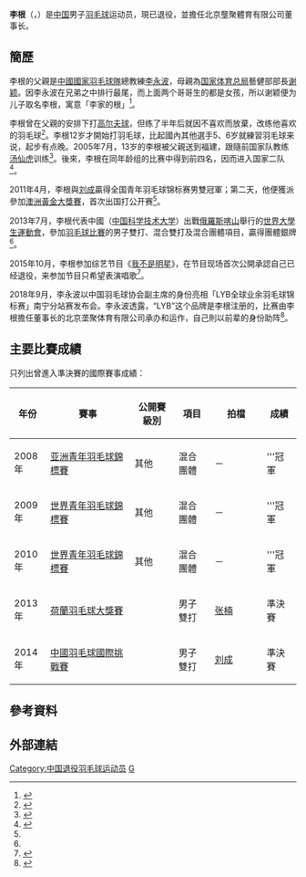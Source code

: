 {{Otheruses|李根}}
{{noteTA|G1=Badminton}}
{{Infobox 羽球選手
| playername              = 李根
| image                   = Li Gen & Zhang Nan.jpg
| size                    = 
| birth_name              = 
| date_of_birth           = {{birth_date_and_age|1992|9|24}}<ref name="世大運">[http://kazan2013.ru/hide/ru/-240/Participant/ParticipantInfo/7bfb7193-c0c6-45e7-8a6e-c8b5a9bd37eb 2013年夏季世界大學生運動會官方網站] {{Wayback|url=http://kazan2013.ru/hide/ru/-240/Participant/ParticipantInfo/7bfb7193-c0c6-45e7-8a6e-c8b5a9bd37eb |date=20140112104413 }}{{ru}}</ref>
| place_of_birth          = {{CHN}}
| residence               =
| height                  = {{height|m=1.86}}<ref name="世大運"/>
| weight                  = {{weight|kg=93}}<ref name="世大運"/>
| handedness              = 
| country                 = {{CHN}}
| years_intldebut         =
| years_started           = 
| coach                   = 
| event                   = 男子雙打
| highest_ranking         = 第90位（男雙-[[刘成_(羽毛球运动员)|刘成]]）
| date_of_highest_ranking = 2013年4月24日<ref name="highest-ranking">[http://bwfcontent.tournamentsoftware.com/ranking/player.aspx?id=6246&player=143788 BWF World Ranking - Ranking of LI Gen (47388)]{{en}}</ref>
| current_ranking         = 第202位（男雙-[[张楠_(羽毛球运动员)|张楠]]）<br/>第315位（男雙-[[刘成_(羽毛球运动员)|刘成]]）<br/>第522位（男雙-[[康骏|康骏]]）
| date_of_current_ranking = 2014年1月9日<ref>[http://bwfcontent.tournamentsoftware.com/ranking/category.aspx?id=6246&category=474 BWF World Ranking - BWF世界排名榜 (1/9/2014) - Men's doubles]{{en}}</ref>
| played                  = 10勝–18負（男雙）<br/>6勝–8負（混雙）
| titles                  = 
| bwf_profile             = E3072FCA-FAD0-4448-89DA-062F515D8344
| bwf_id                  = 47388
| updated                 = 2014年1月12日
}}
{{MedalTableTop}}
{{MedalSport | 男子[[羽毛球|羽毛球]]}}
{{MedalCountry | {{CHN}}}}
{{MedalCompetition | [[世界大學生運動會|世界大學生運動會]]}}
{{MedalSilver| [[2013年夏季世界大學生運動會|2013年 喀山]] | [[2013年夏季世界大學生運動會羽球比賽|混合團體]] }}
{{MedalCompetition | [[世界青年羽毛球錦標賽|世界青年羽毛球錦標賽]]}}
{{MedalGold| [[2008年世界青年羽毛球錦標賽|2008年 浦那]] | 混合團體 }}
{{MedalGold| [[2009年世界青年羽毛球錦標賽|2009年 亞羅士打]] | 混合團體 }}
{{MedalGold  | [[2010年世界青年羽毛球錦標賽|2010年 瓜達拉哈拉]] | 混合團體 }}
{{MedalCompetition | [[亚洲青年羽毛球錦標賽|亚洲青年羽毛球錦標賽]]}}
{{MedalGold  | [[2008年亚洲青年羽毛球錦標賽|2008年 吉隆坡]] | 混合團體 }}
{{MedalBottom}}
{{世大運獎牌記錄
|項目=羽球
|a1=2013
|b1=2
|c1=混合團體
}}
'''李根'''（{{lang|en|'''LI Gen'''}}，{{bd|1992年|9月24日||}}）是[[中国|中国]]男子[[羽毛球|羽毛球]]运动员，現已退役，並擔任北京壟聚體育有限公司董事长。

==簡歷==
李根的父親是[[中國國家羽毛球隊|中國國家羽毛球隊]]總教練[[李永波|李永波]]，母親為[[国家体育总局|国家体育总局]]藝健部部長[[谢颖|谢颖]]。因李永波在兄弟之中排行最尾，而上面两个哥哥生的都是女孩，所以谢颖便为儿子取名李根，寓意「李家的根」<ref>{{cite news|title=李根：当李永波儿子压力大 选羽球和父亲无关|url=http://sports.cctv.com/20090918/101301.shtml|newspaper=现代快报|date=2009-09-18|accessdate=2014-01-13|archive-date=2019-08-12|archive-url=https://web.archive.org/web/20190812033851/http://sports.cctv.com/20090918/101301.shtml|dead-url=no}}</ref>。

李根曾在父親的安排下打[[高尔夫球|高尔夫球]]，但练了半年后就因不喜欢而放棄，改练他喜欢的羽毛球<ref>{{cite news|title=儿子进国家队没靠李永波关系 李根欲成新世界冠军|url=http://sports.titan24.com/badminton/2009-05-26/33028.html|newspaper=青岛日报|date=2009-05-26|access-date=2014-01-13|archive-url=https://web.archive.org/web/20140113065540/http://sports.titan24.com/badminton/2009-05-26/33028.html|archive-date=2014-01-13|dead-url=yes}}</ref>。李根12岁才開始打羽毛球，比起國內其他選手5、6岁就練習羽毛球来说，起步有点晚。2005年7月，13岁的李根被父親送到福建，跟隨前国家队教练[[汤仙虎|汤仙虎]]训练<ref>{{cite news|title=一个叫李根的羽球新人|url=http://www.qzwb.com/dzb/dzb_zb/content/2008-12/24/content_2978561.htm|newspaper=东南早报版别版|date=2008-12-24|access-date=2014-01-13|archive-url=https://web.archive.org/web/20140113124101/http://www.qzwb.com/dzb/dzb_zb/content/2008-12/24/content_2978561.htm|archive-date=2014-01-13|dead-url=yes}}</ref>。後來，李根在同年龄组的比赛中得到前四名，因而进入国家二队<ref name="东方体育">{{cite news|title=李根：我爸是李永波但是我不靠我爸 不敢谈恋爱|url=http://sports.sina.com.cn/o/2011-04-13/08445531558.shtml|newspaper=东方体育日报|date=2011-04-13|accessdate=2014-01-13|archive-date=2019-08-12|archive-url=https://web.archive.org/web/20190812144040/http://sports.sina.com.cn/o/2011-04-13/08445531558.shtml|dead-url=no}}</ref>。

2011年4月，李根與[[刘成_(羽毛球运动员)|刘成]]贏得全国青年羽毛球锦标赛男雙冠軍；第二天，他便獲派參加[[2011年澳洲羽毛球黃金大獎賽|澳洲黃金大獎賽]]，首次出国打公开赛<ref name="东方体育"/>。

2013年7月，李根代表中國（[[中国科学技术大学|中国科学技术大学]]）出戰[[俄羅斯|俄羅斯]][[喀山|喀山]]舉行的[[2013年夏季世界大學生運動會|世界大學生運動會]]，參加[[2013年夏季世界大學生運動會羽球比賽|羽毛球比賽]]的男子雙打、混合雙打及混合團體項目，贏得團體銀牌<ref name="世大運"/>。

2015年10月，李根参加综艺节目《[[我不是明星|我不是明星]]》，在节目现场首次公開承認自己已经退役，来参加节目只希望表演唱歌<ref>{{cite news |title=李永波23岁儿子自曝已退役 录节目秀球技击碎玻璃 |url=http://sports.ifeng.com/a/20151027/46013606_0.shtml |agency=凤凰新媒体 |date=2015-10-27 |accessdate=2019-01-31 |archive-date=2019-08-13 |archive-url=https://web.archive.org/web/20190813012338/http://sports.ifeng.com/a/20151027/46013606_0.shtml |dead-url=no }}</ref>。

2018年9月，李永波以中国羽毛球协会副主席的身份亮相「LYB全球业余羽毛球锦标赛」南宁分站赛发布会。李永波透露，“LYB”这个品牌是李根注册的，比赛由李根擔任董事长的北京垄聚体育有限公司承办和运作，自己則以前辈的身份助阵<ref>{{cite news |title=李永波近况曝光：无事一身轻，幸福长胖，26岁的儿子已是董事长 |url=https://baijiahao.baidu.com/s?id=1613005050636183457&wfr=spider&for=pc |publisher=米修体育 |date=2018-09-30 |accessdate=2019-01-31 |archive-date=2019-08-11 |archive-url=https://web.archive.org/web/20190811193710/https://baijiahao.baidu.com/s?id=1613005050636183457&wfr=spider&for=pc |dead-url=no }}</ref>。

==主要比賽成績==
只列出曾進入準決賽的國際賽事成績：
{| class=wikitable style="text-align:center; font-size:small;" 
!width="50"|年份
!width="180"|賽事
!width="80"|公開賽級別
!width="60"|項目
!width="100"|拍檔
!width="50"|成績
|-
!rowspan="1"|2008年
|[[2008年亚洲青年羽毛球錦標賽|亚洲青年羽毛球錦標賽]]
|其他
|混合團體
|－
|bgcolor="gold"|'''冠軍
|-
!rowspan="1"|2009年
|[[2009年世界青年羽毛球錦標賽|世界青年羽毛球錦標賽]]
|其他
|混合團體
|－
|bgcolor="gold"|'''冠軍
|-
!rowspan="1"|2010年
|[[2010年世界青年羽毛球錦標賽|世界青年羽毛球錦標賽]]
|其他
|混合團體
|－
|bgcolor="gold"|'''冠軍
|-
!rowspan="1"|2013年
|[[2013年荷蘭羽毛球大獎賽|荷蘭羽毛球大獎賽]]
|{{BWFGP}}
|男子雙打
|[[张楠_(羽毛球运动员)|张楠]]
|bgcolor="#b8860b"|準決賽
|-
!rowspan="1"|2014年
|[[2014年中國羽毛球國際挑戰賽|中國羽毛球國際挑戰賽]]
|{{BWFIC}}
|男子雙打
|[[刘成_(羽毛球运动员)|刘成]]
|bgcolor="#b8860b"|準決賽
|}
{{BWF賽事級別索引}}

== 參考資料 ==
{{Reflist}}

== 外部連結 ==

{{DEFAULTSORT:LI Gen}}

[[Category:中国退役羽毛球运动员|Category:中国退役羽毛球运动员]]
[[Category:李姓|G]]